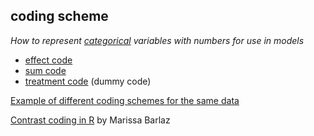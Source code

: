 ## coding scheme

<dfn>How to represent [categorical](c.html#categorical) variables with numbers for use in models</dfn>

* [effect code](e.html#effect-code)
* [sum code](e.html#sum-code)
* [treatment code](e.html#treatment-code) (dummy code)

[Example of different coding schemes for the same data](https://debruine.github.io/posts/coding-schemes/){target="_blank"}

[Contrast coding in R](https://marissabarlaz.github.io/portfolio/contrastcoding/){target="_blank"} by Marissa Barlaz
